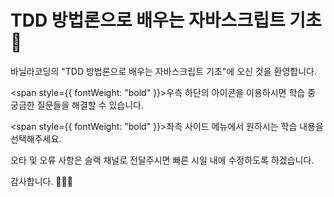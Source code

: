 # TDD 방법론으로 배우는 자바스크립트 기초 🍦

바닐라코딩의 "TDD 방법론으로 배우는 자바스크립트 기초"에 오신 것을 환영합니다.

<span style={{ fontWeight: "bold" }}>우측 하단의 아이콘</span>을 이용하시면 학습
중 궁금한 질문들을 해결할 수 있습니다.

<span style={{ fontWeight: "bold" }}>좌측 사이드 메뉴</span>에서 원하시는 학습
내용을 선택해주세요.

오타 및 오류 사항은 슬랙 채널로 전달주시면 빠른 시일 내에 수정하도록 하겠습니다.

감사합니다. 🙇🏻‍♂️
